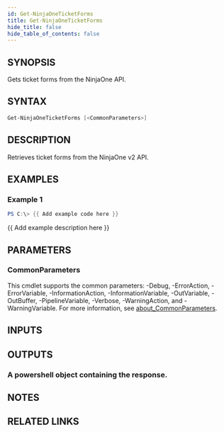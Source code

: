 ```yaml
---
id: Get-NinjaOneTicketForms
title: Get-NinjaOneTicketForms
hide_title: false
hide_table_of_contents: false
---
```


## SYNOPSIS

Gets ticket forms from the NinjaOne API.

## SYNTAX

```powershell
Get-NinjaOneTicketForms [<CommonParameters>]
```

## DESCRIPTION

Retrieves ticket forms from the NinjaOne v2 API.

## EXAMPLES

### Example 1

```powershell
PS C:\> {{ Add example code here }}
```

{{ Add example description here }}

## PARAMETERS

### CommonParameters

This cmdlet supports the common parameters: -Debug, -ErrorAction, -ErrorVariable, -InformationAction, -InformationVariable, -OutVariable, -OutBuffer, -PipelineVariable, -Verbose, -WarningAction, and -WarningVariable. For more information, see [about_CommonParameters](http://go.microsoft.com/fwlink/?LinkID=113216).

## INPUTS

## OUTPUTS

### A powershell object containing the response.

## NOTES

## RELATED LINKS
